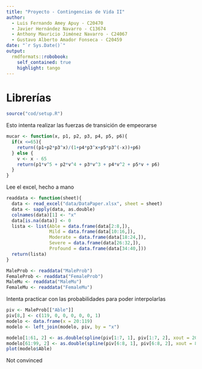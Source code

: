 ```yaml
---
title: "Proyecto - Contingencias de Vida II"
author: 
  - Luis Fernando Amey Apuy - C20470
  - Javier Hernández Navarro - C13674
  - Anthony Mauricio Jiménez Navarro - C24067
  - Gustavo Alberto Amador Fonseca - C20459
date: "`r Sys.Date()`"
output:
  rmdformats::robobook:
    self_contained: true
    highlight: tango
---
```


# Librerías
```r
source("cod/setup.R")
```

Esto intenta realizar las fuerzas de transición de empeorarse
```r
mucar <- function(x, p1, p2, p3, p4, p5, p6){
  if(x <=65){
    return((p1+p2*p3^x)/(1+p4*p3^x+p5*p3^(-x))+p6)
  } else {
    v <- x - 65
    return(p1*v^5 + p2*v^4 + p3*v^3 + p4*v^2 + p5*v + p6)
  }
}
```

Lee el excel, hecho a mano 
```r
readdata <- function(sheet){
  data <- read_excel("data/DataPaper.xlsx", sheet = sheet)
  data <- sapply(data, as.double)
  colnames(data)[1] <- "x"
  data[is.na(data)] <- 0
  lista <- list(Able = data.frame(data[2:8,]),
                Mild = data.frame(data[10:16,]),
                Moderate = data.frame(data[18:24,]),
                Severe = data.frame(data[26:32,]),
                Profound = data.frame(data[34:40,]))
  return(lista)
}
```

```r
MaleProb <- readdata("MaleProb")
FemaleProb <- readdata("FemaleProb")
MaleMu <- readdata("MaleMu")
FemaleMu <- readdata("FemaleMu")
```

Intenta practicar con las probabilidades para poder interpolarlas
```r
piv <- MaleProb[["Able"]]
piv[8,] <- c(119, 0, 0, 0, 0, 0, 1)
modelo <- data.frame(x = 20:119)
modelo <- left_join(modelo, piv, by = "x")

modelo[1:61, 2] <- as.double(spline(piv[1:7, 1], piv[1:7, 2], xout = 20:80)$y)
modelo[61:99, 2] <- as.double(spline(piv[6:8, 1], piv[6:8, 2], xout = 80:118)$y)
plot(modelo$Able)
```
Not convinced















